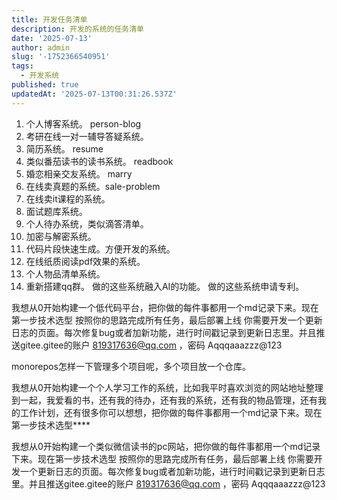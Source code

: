 ```yaml
---
title: 开发任务清单
description: 开发的系统的任务清单
date: '2025-07-13'
author: admin
slug: '-1752366540951'
tags:
  - 开发系统
published: true
updatedAt: '2025-07-13T00:31:26.537Z'
---
```

1. 个人博客系统。 person-blog
2. 考研在线一对一辅导答疑系统。
3. 简历系统。 resume
4. 类似番茄读书的读书系统。 readbook
5. 婚恋相亲交友系统。 marry
6. 在线卖真题的系统。sale-problem
7. 在线卖it课程的系统。
8. 面试题库系统。
9. 个人待办系统，类似滴答清单。
10. 加密与解密系统。
11. 代码片段快速生成。方便开发的系统。
12. 在线纸质阅读pdf效果的系统。
13. 个人物品清单系统。
14. 重新搭建qq群。
做的这些系统融入AI的功能。
做的这些系统申请专利。

 我想从0开始构建一个低代码平台，把你做的每件事都用一个md记录下来。现在第一步技术选型
按照你的思路完成所有任务，最后部署上线
你需要开发一个更新日志的页面。每次修复bug或者加新功能，进行时间戳记录到更新日志里。并且推送gitee.gitee的账户 819317636@qq.com ，密码 Aqqqaaazzz@123

monorepos怎样一下管理多个项目呢，多个项目放一个仓库。


我想从0开始构建一个个人学习工作的系统，比如我平时喜欢浏览的网站地址整理到一起，我爱看的书，还有我的待办，还有我的系统，还有我的物品管理，还有我的工作计划，还有很多你可以想想，把你做的每件事都用一个md记录下来。现在第一步技术选型****



 我想从0开始构建一个类似微信读书的pc网站，把你做的每件事都用一个md记录下来。现在第一步技术选型
按照你的思路完成所有任务，最后部署上线
你需要开发一个更新日志的页面。每次修复bug或者加新功能，进行时间戳记录到更新日志里。并且推送gitee.gitee的账户 819317636@qq.com ，密码 Aqqqaaazzz@123
 
